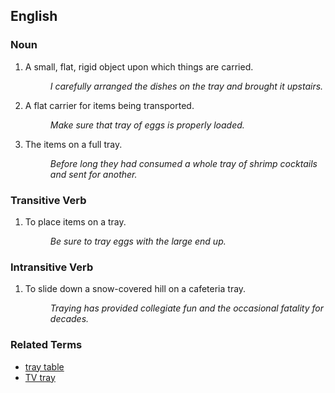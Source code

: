 ==English==

===Noun===
# A small, flat, rigid object upon which things are carried.
#: ''I carefully arranged the dishes on the tray and brought it upstairs.''
# A flat carrier for items being transported.
#: ''Make sure that tray of eggs is properly loaded.''
# The items on a full tray.
#: ''Before long they had consumed a whole tray of shrimp cocktails and sent for another.''

===Transitive Verb===
# To place items on a tray.
#: ''Be sure to tray eggs with the large end up.''

===Intransitive Verb===
# To slide down a snow-covered hill on a cafeteria tray.
#: ''Traying has provided collegiate fun and the occasional fatality for decades.''

===Related Terms===
*[[tray table]]
*[[TV tray]]
